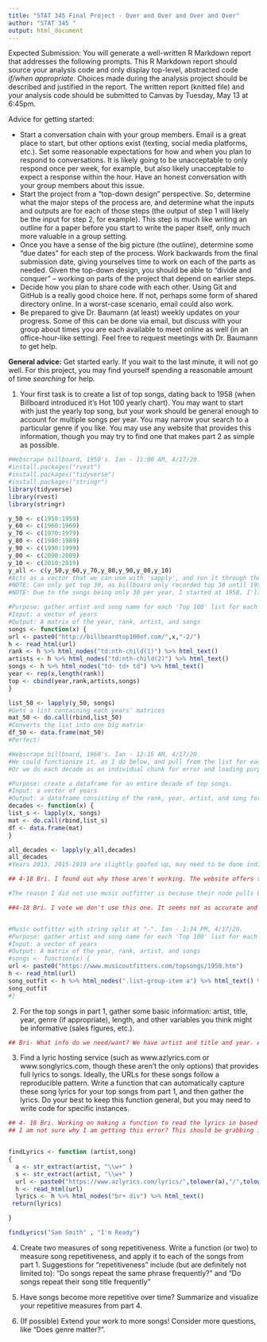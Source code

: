 ```yaml
---
title: "STAT 345 Final Project - Over and Over and Over and Over"
author: "STAT 345 "
output: html_document
---
```


Expected Submission: You will generate a well-written R Markdown report that addresses the following prompts. This R Markdown report should source your analysis code and only display top-level, abstracted code _if/when appropriate_. Choices made during the analysis project should be described and justified in the report. The written report (knitted file) and your analysis code should be submitted to Canvas by Tuesday, May 13 at 6:45pm. 

Advice for getting started:

- Start a conversation chain with your group members. Email is a great place to start, but other options exist (texting, social media platforms, etc.). Set some reasonable expectations for how and when you plan to respond to conversations. It is likely going to be unacceptable to only respond once per week, for example, but also likely unacceptable to expect a response within the hour. Have an honest conversation with your group members about this issue.
- Start the project from a "top-down design" perspective. So, determine what the major steps of the process are, and determine what the inputs and outputs are for each of those steps (the output of step 1 will likely be the input for step 2, for example). This step is much like writing an outline for a paper before you start to write the paper itself, only much more valuable in a group setting. 
- Once you have a sense of the big picture (the outline), determine some "due dates" for each step of the process. Work backwards from the final submission date, giving yourselves time to work on each of the parts as needed. Given the top-down design, you should be able to "divide and conquer" -- working on parts of the project that depend on earlier steps.
- Decide how you plan to share code with each other. Using Git and GitHub is a really good choice here. If not, perhaps some form of shared directory online. In a worst-case scenario, email could also work. 
- Be prepared to give Dr. Baumann (at least) weekly updates on your progress. Some of this can be done via email, but discuss with your group about times you are each available to meet online as well (in an office-hour-like setting). Feel free to request meetings with Dr. Baumann to get help.

**General advice:** Get started early. If you wait to the last minute, it will not go well. For this project, you may find yourself spending a reasonable amount of time _searching_ for help.

1. Your first task is to create a list of top songs, dating back to 1958 (when Billboard introduced it's Hot 100 yearly chart). You may want to start with just the yearly top song, but your work should be general enough to account for multiple songs per year. You may narrow your search to a particular genre if you like. You may use any website that provides this information, though you may try to find one that makes part 2 as simple as possible.

```r
#Webscrape billboard, 1950's. Ian - 11:00 AM, 4/17/20.
#install.packages("rvest")
#install.packages("tidyverse")
#install.packages("stringr")
library(tidyverse)
library(rvest)  
library(stringr)

y_50 <- c(1958:1959)
y_60 <- c(1960:1969)
y_70 <- c(1970:1979)
y_80 <- c(1980:1989)
y_90 <- c(1990:1999)
y_00 <- c(2000:2009)
y_10 <- c(2010:2019)
y_all <- c(y_50,y_60,y_70,y_80,y_90,y_00,y_10)
#Acts as a vector that we can use with 'sapply', and run it through the song pull function.
#NOTE: Can only get top 30, as billboard only recorded top 30 until 1956. So for the first 6 years, only 30 songs each.
#NOTE: Due to the songs being only 30 per year, I started at 1958. I'll do a small list for those 2 years however, so we can keep the decade organization.

#Purpose: gather artist and song name for each 'Top 100' list for each year
#Input: a vector of years
#Output: A matrix of the year, rank, artist, and songs
songs <- function(x) {
url <- paste0("http://billboardtop100of.com/",x,"-2/")
h <- read_html(url)
rank <- h %>% html_nodes("td:nth-child(1)") %>% html_text()
artists <- h %>% html_nodes("td:nth-child(2)") %>% html_text()
songs <- h %>% html_nodes("td~ td+ td") %>% html_text()
year <- rep(x,length(rank))
top <- cbind(year,rank,artists,songs)
}

list_50 <- lapply(y_50, songs)
#Gets a list containing each years' matrices
mat_50 <- do.call(rbind,list_50)
#Converts the list into one big matrix
df_50 <- data.frame(mat_50)
#Perfect!
```

```r
#Webscrape billboard, 1960's. Ian - 12:15 AM, 4/17/20.
#We could functionize it, as I do below, and pull from the list for each year.
#Or we do each decade as an individual chunk for error and loading purposes.

#Purpose: create a dataframe for an entire decade of top songs.
#Input: a vector of years
#Output: a dataframe consisting of the rank, year, artist, and song for the year.
decades <- function(x) {
list_s <- lapply(x, songs)
mat <- do.call(rbind,list_s)
df <- data.frame(mat)
}

all_decades <- lapply(y_all,decades)
all_decades
#Years 2013, 2015-2019 are slightly goofed up, may need to be done individually

## 4-18 Bri. I found out why those aren't working. The website offers them in lots of characters and not in a table/list form so R cannot read it in that way

#The reason I did not use music outfitter is because their node pulls both the artist and song, but we could possibly seperate them by "-"
```

```r
##4-18 Bri. I vote we don't use this one. It seems not as accurate and a much harder way to compile the data


#Music outfitter with string split at "-". Ian - 1:34 PM, 4/17/20.
#Purpose: gather artist and song name for each 'Top 100' list for each year
#Input: a vector of years
#Output: A matrix of the year, rank, artist, and songs
#songs <- function(x) {
url <- paste0("https://www.musicoutfitters.com/topsongs/1950.htm")
h <- read_html(url)
song_outfit <- h %>% html_nodes(".list-group-item a") %>% html_text() %>% str_split("-")
song_outfit
#}


```


2. For the top songs in part 1, gather some basic information: artist, title, year, genre (if appropriate), length, and other variables you think might be informative (sales figures, etc.).
```r
## Bri- What info do we need/want? We have artist and title and year. Any more? 
```


3. Find a lyric hosting service (such as www.azlyrics.com or www.songlyrics.com, though these aren't the only options) that provides full lyrics to songs. Ideally, the URLs for these songs follow a reproducible pattern. Write a function that can automatically capture these song lyrics for your top songs from part 1, and then gather the lyrics. Do your best to keep this function general, but you may need to write code for specific instances.
```r
## 4- 18 Bri. Working on making a function to read the lyrics in based off the dataframes made earlier
## I am not sure why I am getting this error? This should be grabbing it. I have tried it with just like self inputting into google. 


findLyrics <- function (artist,song)
{
  a <- str_extract(artist, "\\w+" )
  s <- str_extract(artist, "\\w+" )
  url <- paste0("https://www.azlyrics.com/lyrics/",tolower(a),"/",tolower(s),".html")
  h <- read_html(url)
  lyrics <- h %>% html_nodes("br+ div") %>% html_text()
 return(lyrics) 

}

findLyrics("Sam Smith" , "I'm Ready")


```


4. Create two measures of song repetitiveness. Write a function (or two) to measure song repetitiveness, and apply it to each of the songs from part 1. Suggestions for "repetitiveness" include (but are definitely not limited to): "Do songs repeat the same phrase frequently?" and "Do songs repeat their song title frequently"

5. Have songs become more repetitive over time? Summarize and visualize your repetitive measures from part 4. 

6. (If possible) Extend your work to more songs! Consider more questions, like "Does genre matter?".